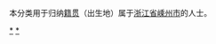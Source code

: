 {{Catnav|頁面分類|各種主題的頁面分類|依中国各省来作的分类|各地中国人|浙江人|绍兴人}}
{{Catnav|頁面分類|人物|各國人物|中国人|各地中国人|浙江人|绍兴人}}

本分类用于归纳[[籍贯|籍贯]]（出生地）属于[[浙江省|浙江省]][[嵊州市|嵊州市]]的人士。

[[Category:绍兴人|*]]
[[Category:嵊州市|*]]